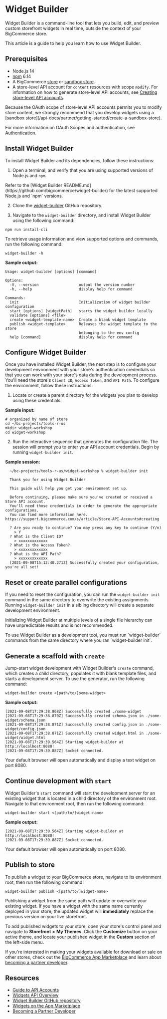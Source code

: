 # Widget Builder


Widget Builder is a command-line tool that lets you build, edit, and preview custom storefront widgets in real time, outside the context of your BigCommerce store.

This article is a guide to help you learn how to use Widget Builder. 

## Prerequisites

* Node.js 14
* [npm](https://www.npmjs.com/) 6.14
* A BigCommerce [store](https://support.bigcommerce.com/s/article/Starting-a-Bigcommerce-Trial) or [sandbox store](/api-docs/partner/getting-started/create-a-sandbox-store).
* A store-level API account for `content` resources with scope `modify`. For information on how to generate store-level API accounts, see [Creating store-level API accounts](/api-docs/getting-started/api-accounts#creating-store-level-api-accounts).

<Callout type="info">
Because the OAuth scope of store-level API accounts permits you to modify store content, we strongly recommend that you develop widgets using a [sandbox store](/api-docs/partner/getting-started/create-a-sandbox-store).
</Callout>


For more information on OAuth Scopes and authentication, see [Authentication](/api-docs/getting-started/authentication).

## Install Widget Builder

To install Widget Builder and its dependencies, follow these instructions: 

1. Open a terminal, and verify that you are using supported versions of Node.js and `npm`.

<Callout type="info">
Refer to the [Widget Builder README.md](https://github.com/bigcommerce/widget-builder) for the latest supported Node.js and `npm` versions.
</Callout>


2. Clone the [widget-builder](https://github.com/bigcommerce/widget-builder) GitHub repository.

3. Navigate to the `widget-builder` directory, and install Widget Builder using the following command:

``` copy
npm run install-cli
```

To retrieve usage information and view supported options and commands, run the following command:

``` copy
widget-builder -h
```

**Sample output:**

``` copy
Usage: widget-builder [options] [command]

Options:
  -V, --version                  output the version number
  -h, --help                     display help for command

Commands:
  init                           Initialization of widget builder configuration
  start [options] [widgetPath]   starts the widget builder locally
  validate [options] <file>
  create <widget-template-name>  Create a blank widget template
  publish <widget-template>      Releases the widget template to the store
                                 belonging to the env config
  help [command]                 display help for command
```

## Configure Widget Builder

Once you have installed Widget Builder, the next step is to configure your development environment with your store's authentication credentials so that you can work with your store's data during the development process. You'll need the store's `Client ID`, `Access Token`, and `API Path`. To configure the environment, follow these instructions:

1. Locate or create a parent directory for the widgets you plan to develop using these credentials.

**Sample input:**

``` showLineNumbers copy
# organized by name of store 
cd ~/bc-projects/tools-r-us
mkdir widget-workshop
cd widget-workshop
```

2. Run the interactive sequence that generates the configuration file. The session will prompt you to enter your API account credentials. Begin by running `widget-builder init`. 

**Sample session:**

``` copy
  ~/bc-projects/tools-r-us/widget-workshop % widget-builder init

  Thank you for using Widget Builder

  This guide will help you get your environment set up.

  Before continuing, please make sure you've created or received a Store API account.
  You'll need those credentials in order to generate the appropriate configurations.
  You can find more information here. https://support.bigcommerce.com/s/article/Store-API-Accounts#creating

  ? Are you ready to continue? You may press any key to continue (Y/n) 
    > Y
  ? What is the Client ID? 
    > xxxxxxxxxxxxx
  ? What is the Access Token? 
    > xxxxxxxxxxxxx
  ? What is the API Path? 
    > xxxxxxxxxxxxx
  [2021-09-08T15:12:40.271Z] Successfully created your configuration, you're all set!
```
## Reset or create parallel configurations

If you need to reset the configuration, you can run the `widget-builder init` command in the same directory to overwrite the existing assignments. Running `widget-builder init` in a sibling directory will create a separate development environment. 

Initializing Widget Builder at multiple levels of a single file hierarchy can have unpredictable results and is not recommended.
 
 
<Callout type="info">
To use Widget Builder as a development tool, you must run `widget-builder` commands from the same directory where you ran `widget-builder init`.
</Callout>

  
## Generate a scaffold with `create`

Jump-start widget development with Widget Builder's `create` command, which creates a child directory, populates it with blank template files, and starts a development server. To use the generator, run the following command:

``` copy
widget-builder create <[path/to/]some-widget>
```

**Sample output:**

``` copy
[2021-09-08T17:29:38.868Z] Successfully created ./some-widget 
[2021-09-08T17:29:38.870Z] Successfully created schema.json in ./some-widget/schema.json
[2021-09-08T17:29:38.871Z] Successfully created config.json in ./some-widget/config.json
[2021-09-08T17:29:38.871Z] Successfully created widget.html in ./some-widget/widget.html
[2021-09-08T17:29:39.564Z] Starting widget-builder at http://localhost:8080!
[2021-09-08T17:29:39.887Z] Socket connected.
```

Your default browser will open automatically and display a text widget on port 8080.

## Continue development with `start`

Widget Builder's `start` command will start the development server for an existing widget that is located in a child directory of the environment root. Navigate to that environment root, then run the following command:

``` copy
widget-builder start <[path/to/]widget-name>
```
**Sample output:**

``` copy
[2021-09-08T17:29:39.564Z] Starting widget-builder at http://localhost:8080!
[2021-09-08T17:29:39.887Z] Socket connected.
```

Your default browser will open automatically on port 8080.

## Publish to store

To publish a widget to your BigCommerce store, navigate to its environment root, then run the following command:

``` copy
widget-builder publish <[path/to/]widget-name>
```

Publishing a widget from the same path will update or overwrite your existing widget. If you have a widget with the same name currently deployed in your store, the updated widget will **immediately** replace the previous version on your live storefront.

To add published widgets to your store, open your store's control panel and navigate to **Storefront** **>** **My Themes**. Click the **Customize** button on your active theme, and locate your published widget in the **Custom** section of the left-side menu.

If you're interested in making your widgets available for download or sale on other stores, check out the [BigCommerce App Marketplace](https://www.bigcommerce.com/apps/toolswidgets/) and learn about [becoming a partner developer](/api-docs/partner/becoming-a-partner).

## Resources

* [Guide to API Accounts](/api-docs/getting-started/api-accounts)
* [Widgets API Overview](/api-docs/store-management/widgets/overview)
* [Widget Builder GitHub repository](https://github.com/bigcommerce/widget-builder)
* [Widgets on the App Marketplace](https://www.bigcommerce.com/apps/toolswidgets/)
* [Becoming a Partner Developer](/api-docs/partner/becoming-a-partner)
